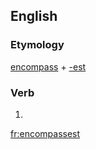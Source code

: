 ==English==

===Etymology===
[[encompass]] + [[-est]]

===Verb===
{{head|en}}

# {{en-archaic second-person singular of|encompass|lang=en}}

[[fr:encompassest]]